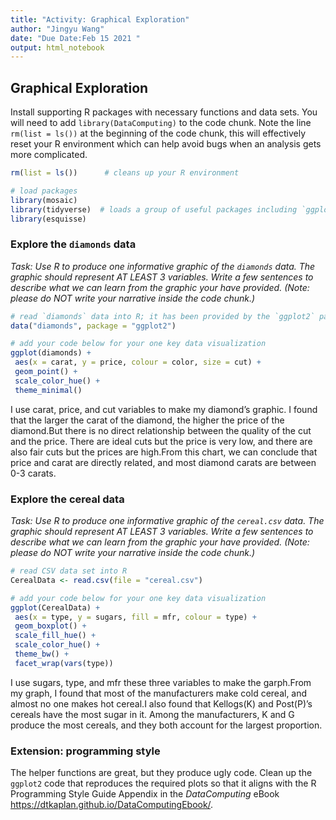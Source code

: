 ```yaml
---
title: "Activity: Graphical Exploration"
author: "Jingyu Wang"
date: "Due Date:Feb 15 2021 "
output: html_notebook
---
```




## Graphical Exploration

Install supporting R packages with necessary functions and data sets.  You will need to add `library(DataComputing)` to the code chunk.  Note the line `rm(list = ls())` at the beginning of the code chunk, this will effectively reset your R environment which can help avoid bugs when an analysis gets more complicated.  


```r
rm(list = ls())      # cleans up your R environment

# load packages
library(mosaic)
library(tidyverse)  # loads a group of useful packages including `ggplot2`
library(esquisse)


```



### Explore the `diamonds` data

*Task: Use R to produce one informative graphic of the `diamonds` data.  The graphic should represent AT LEAST 3 variables.  Write a few sentences to describe what we can learn from the graphic your have provided.  (Note: please do NOT write your narrative inside the code chunk.)*


```r
# read `diamonds` data into R; it has been provided by the `ggplot2` package
data("diamonds", package = "ggplot2")

# add your code below for your one key data visualization
ggplot(diamonds) +
 aes(x = carat, y = price, colour = color, size = cut) +
 geom_point() +
 scale_color_hue() +
 theme_minimal()

```
I use carat, price, and cut variables to make my diamond's graphic. I found that the larger the carat of the diamond, the higher the price of the diamond.But there is no direct relationship between the quality of the cut and the price. There are ideal cuts but the price is very low, and there are also fair cuts but the prices are high.From this chart, we can conclude that price and carat are directly related, and most diamond carats are between 0-3 carats.


### Explore the cereal data

*Task: Use R to produce one informative graphic of the `cereal.csv` data.  The graphic should represent AT LEAST 3 variables.  Write a few sentences to describe what we can learn from the graphic your have provided. (Note: please do NOT write your narrative inside the code chunk.)*


```r
# read CSV data set into R
CerealData <- read.csv(file = "cereal.csv")  

# add your code below for your one key data visualization
ggplot(CerealData) +
 aes(x = type, y = sugars, fill = mfr, colour = type) +
 geom_boxplot() +
 scale_fill_hue() +
 scale_color_hue() +
 theme_bw() +
 facet_wrap(vars(type))
```

I use sugars, type, and mfr these three variables to make the garph.From my graph, I found that most of the manufacturers make cold cereal, and almost no one makes hot cereal.I also found that Kellogs(K) and Post(P)'s cereals have the most sugar in it. Among the manufacturers, K and G produce the most cereals, and they both account for the largest proportion.



### Extension: programming style

The helper functions are great, but they produce ugly code.  Clean up the `ggplot2` code that reproduces the required plots so that it aligns with the R Programming Style Guide Appendix in the *DataComputing* eBook <https://dtkaplan.github.io/DataComputingEbook/>.  

